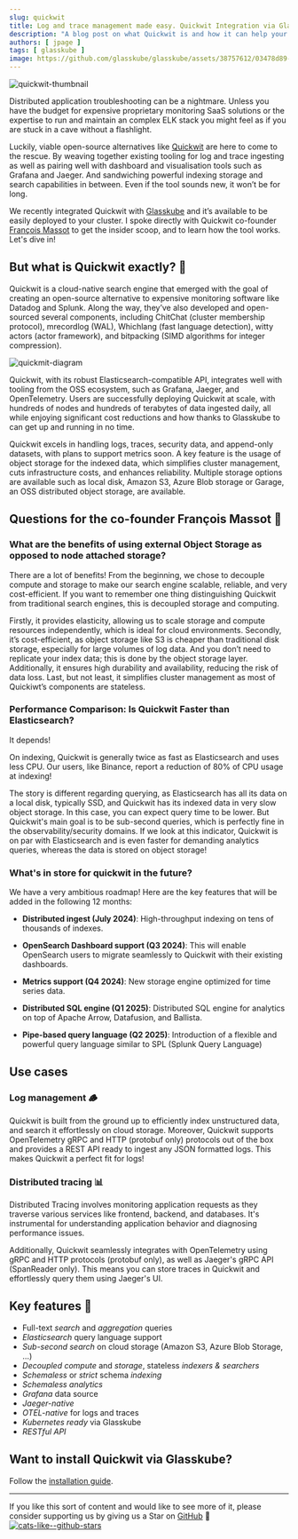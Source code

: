 ```yaml
---
slug: quickwit
title: Log and trace management made easy. Quickwit Integration via Glasskube
description: "A blog post on what Quickwit is and how it can help your data search efforts"
authors: [ jpage ]
tags: [ glasskube ]
image: https://github.com/glasskube/glasskube/assets/38757612/03478d89-1d11-4263-93ca-f80d1607cef9
---
```



![quickwit-thumbnail](https://github.com/glasskube/glasskube/assets/38757612/03478d89-1d11-4263-93ca-f80d1607cef9)

Distributed application troubleshooting can be a nightmare. Unless you have the budget for expensive proprietary monitoring SaaS solutions or the expertise to run and maintain an complex ELK stack you might feel as if you are stuck in a cave without a flashlight.

Luckily, viable open-source alternatives like [Quickwit](https://quickwit.io/) are here to come to the rescue. By weaving together existing tooling for log and trace ingesting as well as pairing well with dashboard and visualisation tools such as Grafana and Jaeger. And sandwiching powerful indexing storage and search capabilities in between. Even if the tool sounds new, it won’t be for long.

We recently integrated Quickwit with [Glasskube](https://github.com/glasskube/glasskube) and it’s available to be easily deployed to your cluster. I spoke directly with Quickwit co-founder [François Massot](https://www.linkedin.com/in/fran%C3%A7ois-massot-473006b/) to get the insider scoop, and to learn how the tool works. Let's dive in!

## But what is Quickwit exactly? 🤷

Quickwit is a cloud-native search engine that emerged with the goal of creating an open-source alternative to expensive monitoring software like Datadog and Splunk. Along the way, they’ve also developed and open-sourced several components, including ChitChat (cluster membership protocol), mrecordlog (WAL), Whichlang (fast language detection), witty actors (actor framework), and bitpacking (SIMD algorithms for integer compression).

![quickmit-diagram](https://dev-to-uploads.s3.amazonaws.com/uploads/articles/154x37vzjunqayriczlx.png)

Quickwit, with its robust Elasticsearch-compatible API, integrates well with tooling from the OSS ecosystem, such as Grafana, Jaeger, and OpenTelemetry. Users are successfully deploying Quickwit at scale, with hundreds of nodes and hundreds of terabytes of data ingested daily, all while enjoying significant cost reductions and how thanks to Glasskube to can get up and running in no time.

Quickwit excels in handling logs, traces, security data, and append-only datasets, with plans to support metrics soon. A key feature is the usage of object storage for the indexed data, which simplifies cluster management, cuts infrastructure costs, and enhances reliability. Multiple storage options are available such as local disk, Amazon S3, Azure Blob storage or Garage, an OSS distributed object storage, are available.

## Questions for the co-founder François Massot 🙋

### What are the benefits of using external Object Storage as opposed to node attached storage?

There are a lot of benefits! From the beginning, we chose to decouple compute and storage to make our search engine scalable, reliable, and very cost-efficient. If you want to remember one thing distinguishing Quickwit from traditional search engines, this is decoupled storage and computing.

Firstly, it provides elasticity, allowing us to scale storage and compute resources independently, which is ideal for cloud environments. Secondly, it’s cost-efficient, as object storage like S3 is cheaper than traditional disk storage, especially for large volumes of log data. And you don’t need to replicate your index data; this is done by the object storage layer. Additionally, it ensures high durability and availability, reducing the risk of data loss. Last, but not least, it simplifies cluster management as most of Quickiwt’s components are stateless.

### Performance Comparison: Is Quickwit Faster than Elasticsearch?

It depends!

On indexing, Quickwit is generally twice as fast as Elasticsearch and uses less CPU. Our users, like Binance, report a reduction of 80% of CPU usage at indexing!

The story is different regarding querying, as Elasticsearch has all its data on a local disk, typically SSD, and Quickwit has its indexed data in very slow object storage. In this case, you can expect query time to be lower. But Quickwit's main goal is to be sub-second queries, which is perfectly fine in the observability/security domains. If we look at this indicator, Quickwit is on par with Elasticsearch and is even faster for demanding analytics queries, whereas the data is stored on object storage!

### What's in store for quickwit in the future?

We have a very ambitious roadmap! Here are the key features that will be added in the following 12 months:

- **Distributed ingest (July 2024)**: High-throughput indexing on tens of thousands of indexes.

- **OpenSearch Dashboard support (Q3 2024)**: This will enable OpenSearch users to migrate seamlessly to Quickwit with their existing dashboards.

- **Metrics support (Q4 2024)**: New storage engine optimized for time series data.

- **Distributed SQL engine (Q1 2025)**: Distributed SQL engine for analytics on top of Apache Arrow, Datafusion, and Ballista.

- **Pipe-based query language (Q2 2025)**: Introduction of a flexible and powerful query language similar to SPL (Splunk Query Language)

## Use cases

### Log management 🪵

Quickwit is built from the ground up to efficiently index unstructured data, and search it effortlessly on cloud storage. Moreover, Quickwit supports OpenTelemetry gRPC and HTTP (protobuf only) protocols out of the box and provides a REST API ready to ingest any JSON formatted logs. This makes Quickwit a perfect fit for logs!

### Distributed tracing 📊

Distributed Tracing involves monitoring application requests as they traverse various services like frontend, backend, and databases. It's instrumental for understanding application behavior and diagnosing performance issues.

Additionally, Quickwit seamlessly integrates with OpenTelemetry using gRPC and HTTP protocols (protobuf only), as well as Jaeger's gRPC API (SpanReader only). This means you can store traces in Quickwit and effortlessly query them using Jaeger's UI.

## Key features 🔑

- Full-text _search_ and _aggregation_ queries
- _Elasticsearch_ query language support
- _Sub-second search_ on cloud storage (Amazon S3, Azure Blob Storage, …)
- _Decoupled compute_ and _storage_, stateless _indexers & searchers_
- _Schemaless_ or _strict_ schema _indexing_
- _Schemaless analytics_
- _Grafana_ data source
- _Jaeger-native_
- _OTEL-native_ for logs and traces
- _Kubernetes ready_ via Glasskube
- _RESTful API_

## Want to install Quickwit via Glasskube?
Follow the [installation guide](https://glasskube.dev/guides/quickwit/).

---

If you like this sort of content and would like to see more of it, please consider supporting us by giving us a Star on [GitHub](https://github.com/glasskube/glasskube) 🙏
[![cats-like--github-stars](https://github.com/glasskube/glasskube/assets/38757612/05a03edf-7d6a-48fd-9b24-598abcfd1e9a)](https://github.com/glasskube/glasskube)


<div style={{ display: 'flex', justifyContent: 'right' }}>
  <CustomGitHubButton
    href="https://github.com/glasskube/glasskube"
  />
</div>
